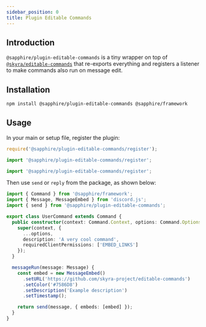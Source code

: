 ```yaml
---
sidebar_position: 0
title: Plugin Editable Commands
---
```


## Introduction

`@sapphire/plugin-editable-commands` is a tiny wrapper on top of [`@skyra/editable-commands`][editable-commands] that
re-exports everything and registers a listener to make commands also run on message edit.

## Installation

```bash npm2yarn2pnpm
npm install @sapphire/plugin-editable-commands @sapphire/framework
```

## Usage

In your main or setup file, register the plugin:

<Tabs groupId="language-choice">

<TabItem value="javascript" label="JavaScript" default>

```javascript
require('@sapphire/plugin-editable-commands/register');
```

</TabItem>

<TabItem value="esm" label="ESM" default>

```javascript
import '@sapphire/plugin-editable-commands/register';
```

</TabItem>

<TabItem value="typescript" label="TypeScript" default>

```typescript
import '@sapphire/plugin-editable-commands/register';
```

</TabItem>
</Tabs>

Then use `send` or `reply` from the package, as shown below:

```typescript ts2esm2cjs
import { Command } from '@sapphire/framework';
import { Message, MessageEmbed } from 'discord.js';
import { send } from '@sapphire/plugin-editable-commands';

export class UserCommand extends Command {
  public constructor(context: Command.Context, options: Command.Options) {
    super(context, {
      ...options,
      description: 'A very cool command',
      requiredClientPermissions: ['EMBED_LINKS']
    });
  }

  messageRun(message: Message) {
    const embed = new MessageEmbed()
      .setURL('https://github.com/skyra-project/editable-commands')
      .setColor('#7586D8')
      .setDescription('Example description')
      .setTimestamp();

    return send(message, { embeds: [embed] });
  }
}
```

[editable-commands]: https://www.npmjs.com/package/@skyra/editable-commands
